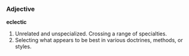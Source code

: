 ===Adjective===
'''eclectic'''

#Unrelated and unspecialized. Crossing a range of specialties.
#Selecting what appears to be best in various doctrines, methods, or styles.
